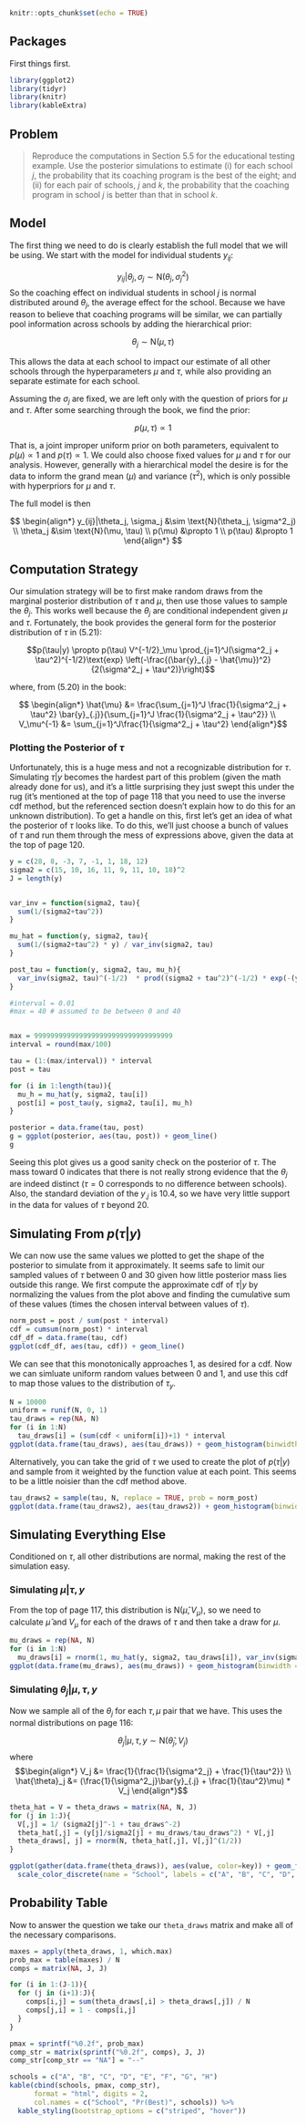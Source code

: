 
```r
knitr::opts_chunk$set(echo = TRUE)
```
## Packages
First things first.
```r
library(ggplot2)
library(tidyr)
library(knitr)
library(kableExtra)
```


## Problem

> Reproduce the computations in Section 5.5 for the educational testing example. Use the posterior simulations to estimate (i) for each school $j$, the probability that its coaching program is the best of the eight; and (ii) for each pair of schools, $j$ and $k$, the probability that the coaching program in school $j$ is better than that in school $k$.

## Model 

The first thing we need to do is clearly establish the full model that we will be using. We start with the model for individual students $y_{ij}$:

$$y_{ij}|\theta_j, \sigma_j \sim \text{N}(\theta_j, \sigma^2_j)$$
So the coaching effect on individual students in school $j$ is normal distributed around $\theta_j$, the average effect for the school. Because we have reason to believe that coaching programs will be similar, we can partially pool information across schools by adding the hierarchical prior:

$$\theta_j \sim \text{N}(\mu, \tau)$$

This allows the data at each school to impact our estimate of all other schools through the hyperparameters $\mu$ and $\tau$, while also providing an separate estimate for each school. 

Assuming the $\sigma_j$ are fixed, we are left only with the question of priors for $\mu$ and $\tau$. After some searching through the book, we find the prior:

$$ p(\mu, \tau) \propto 1 $$

That is, a joint improper uniform prior on both parameters, equivalent to $p(\mu) \propto 1$ and $p(\tau) \propto 1$. We could also choose fixed values for $\mu$ and $\tau$ for our analysis. However, generally with a hierarchical model the desire is for the data to inform the grand mean ($\mu$) and variance ($\tau^2$), which is only possible with hyperpriors for $\mu$ and $\tau$. 

The full model is then

$$ \begin{align*}
y_{ij}|\theta_j, \sigma_j &\sim \text{N}(\theta_j, \sigma^2_j) \\
\theta_j &\sim \text{N}(\mu, \tau) \\
p(\mu) &\propto 1 \\
p(\tau) &\propto 1
\end{align*} $$

## Computation Strategy

Our simulation strategy will be to first make random draws from the marginal posterior distribution of $\tau$ and $\mu$, then use those values to sample the $\theta_j$. This works well because the $\theta_j$ are conditional independent given $\mu$ and $\tau$. Fortunately, the book provides the general form for the posterior distribution of $\tau$ in (5.21):

$$p(\tau|y) \propto p(\tau) V^{-1/2}_\mu \prod_{j=1}^J(\sigma^2_j + \tau^2)^{-1/2}\text{exp}
  \left(-\frac{(\bar{y}_{.j} - \hat{\mu})^2}{2(\sigma^2_j + \tau^2)}\right)$$
  
where, from (5.20) in the book:

$$ \begin{align*}
\hat{\mu} &= \frac{\sum_{j=1}^J \frac{1}{\sigma^2_j + \tau^2} \bar{y}_{.j}}{\sum_{j=1}^J \frac{1}{\sigma^2_j + \tau^2}} \\
V_\mu^{-1} &= \sum_{j=1}^J\frac{1}{\sigma^2_j + \tau^2}
\end{align*}$$

### Plotting the Posterior of $\tau$

Unfortunately, this is a huge mess and not a recognizable distribution for $\tau$. Simulating $\tau|y$ becomes the hardest part of this problem (given the math already done for us), and it's a little surprising they just swept this under the rug (it's mentioned at the top of page 118 that you need to use the inverse cdf method, but the referenced section doesn't explain how to do this for an unknown distribution). To get a handle on this, first let's get an idea of what the posterior of $\tau$ looks like. To do this, we'll just choose a bunch of values of $\tau$ and run them through the mess of expressions above, given the data at the top of page 120.

```r

y = c(28, 8, -3, 7, -1, 1, 18, 12)
sigma2 = c(15, 10, 16, 11, 9, 11, 10, 18)^2
J = length(y)


var_inv = function(sigma2, tau){
  sum(1/(sigma2+tau^2))
}

mu_hat = function(y, sigma2, tau){
  sum(1/(sigma2+tau^2) * y) / var_inv(sigma2, tau)
}

post_tau = function(y, sigma2, tau, mu_h){
  var_inv(sigma2, tau)^(-1/2)  * prod((sigma2 + tau^2)^(-1/2) * exp(-(y - mu_h)^2 / (2*(sigma2 + tau^2))))
}

#interval = 0.01
#max = 40 # assumed to be between 0 and 40


max = 9999999999999999999999999999999999
interval = round(max/100)

tau = (1:(max/interval)) * interval
post = tau

for (i in 1:length(tau)){
  mu_h = mu_hat(y, sigma2, tau[i])
  post[i] = post_tau(y, sigma2, tau[i], mu_h)
}

posterior = data.frame(tau, post)
g = ggplot(posterior, aes(tau, post)) + geom_line()
g
```

Seeing this plot gives us a good sanity check on the posterior of $\tau$. The mass toward 0 indicates that there is not really strong evidence that the $\theta_j$ are indeed distinct ($\tau = 0$ corresponds to no difference between schools). Also, the standard deviation of the $y_{.j}$ is 10.4, so we have very little support in the data for values of $\tau$ beyond 20.

## Simulating From $p(\tau|y)$

We can now use the same values we plotted to get the shape of the posterior to simulate from it approximately. It seems safe to limit our sampled values of $\tau$ between 0 and 30 given how little posterior mass lies outside this range. We first compute the approximate cdf of $\tau|y$ by normalizing the values from the plot above and finding the cumulative sum of these values (times the chosen interval between values of $\tau$).

```r
norm_post = post / sum(post * interval)
cdf = cumsum(norm_post) * interval
cdf_df = data.frame(tau, cdf)
ggplot(cdf_df, aes(tau, cdf)) + geom_line()
```

We can see that this monotonically approaches 1, as desired for a cdf. Now we can simluate uniform random values between 0 and 1, and use this cdf to map those values to the distribution of $\tau_y$.

```r
N = 10000
uniform = runif(N, 0, 1)
tau_draws = rep(NA, N)
for (i in 1:N)
  tau_draws[i] = (sum(cdf < uniform[i])+1) * interval
ggplot(data.frame(tau_draws), aes(tau_draws)) + geom_histogram(binwidth = 1, center = 0.5, color = "white")
```

Alternatively, you can take the grid of $\tau$ we used to create the plot of $p(\tau|y)$ and sample from it weighted by the function value at each point. This seems to be a little noisier than the cdf method above.
```r
tau_draws2 = sample(tau, N, replace = TRUE, prob = norm_post)
ggplot(data.frame(tau_draws2), aes(tau_draws2)) + geom_histogram(binwidth = 1, center = 0.5, color = "white")

```

## Simulating Everything Else

Conditioned on $\tau$, all other distributions are normal, making the rest of the simulation easy.

### Simulating $\mu|\tau, y$

From the top of page 117, this distribution is $\text{N}(\hat{\mu}, V_\mu)$, so we need to calculate $\hat{\mu}$ and $V_\mu$ for each of the draws of $\tau$ and then take a draw for $\mu$.

```r
mu_draws = rep(NA, N)
for (i in 1:N)
  mu_draws[i] = rnorm(1, mu_hat(y, sigma2, tau_draws[i]), var_inv(sigma2, tau_draws[i])^(-1/2))
ggplot(data.frame(mu_draws), aes(mu_draws)) + geom_histogram(binwidth = 1, center = 0.5, color = "white")
```

### Simulating $\theta_j|\mu, \tau, y$

Now we sample all of the $\theta_j$ for each $\tau, \mu$ pair that we have. This uses the normal distributions on page 116:

$$\theta_j|\mu, \tau, y \sim \text{N}(\hat{\theta}_j, V_j)$$
where
$$\begin{align*}
V_j &= \frac{1}{\frac{1}{\sigma^2_j} + \frac{1}{\tau^2}} \\
\hat{\theta}_j &= (\frac{1}{\sigma^2_j}\bar{y}_{.j} + \frac{1}{\tau^2}\mu) * V_j
\end{align*}$$

```r
theta_hat = V = theta_draws = matrix(NA, N, J)
for (j in 1:J){
  V[,j] = 1/ (sigma2[j]^-1 + tau_draws^-2)
  theta_hat[,j] = (y[j]/sigma2[j] + mu_draws/tau_draws^2) * V[,j] 
  theta_draws[, j] = rnorm(N, theta_hat[,j], V[,j]^(1/2))
}

ggplot(gather(data.frame(theta_draws)), aes(value, color=key)) + geom_freqpoly(binwidth=2) + 
  scale_color_discrete(name = "School", labels = c("A", "B", "C", "D", "E", "F", "G", "H"))

```


## Probability Table

Now to answer the question we take our `theta_draws` matrix and make all of the necessary comparisons.

```r
maxes = apply(theta_draws, 1, which.max)
prob_max = table(maxes) / N
comps = matrix(NA, J, J)

for (i in 1:(J-1)){
  for (j in (i+1):J){
    comps[i,j] = sum(theta_draws[,i] > theta_draws[,j]) / N
    comps[j,i] = 1 - comps[i,j]
  }
}

pmax = sprintf("%0.2f", prob_max)
comp_str = matrix(sprintf("%0.2f", comps), J, J)
comp_str[comp_str == "NA"] = "--"

schools = c("A", "B", "C", "D", "E", "F", "G", "H")
kable(cbind(schools, pmax, comp_str),
      format = "html", digits = 2,
      col.names = c("School", "Pr(Best)", schools)) %>%
  kable_styling(bootstrap_options = c("striped", "hover"))


```
